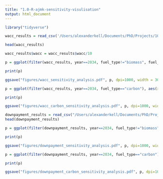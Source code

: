 ```yaml
---
title: "1.0-R-ajmk-sensitivity-visulisation"
output: html_document
---
```


```r
library("tidyverse")
```



```r
wacc_results = read_csv('/Users/alexanderkell/Documents/PhD/Projects/10-ELECSIM/run/sensitivity_analysis/data/processed/wacc_sensitivity_data.csv')

head(wacc_results)

wacc_results$wacc = wacc_results$wacc/10
```

```r
p = ggplot(filter(wacc_results, year==2034, fuel_type!="biomass", fuel_type!="carbon", fuel_type!="recip_gas"), aes(x=as.factor(wacc), y=simulated_perc))  + geom_violin(position="dodge")+ facet_wrap(vars(fuel_type), ncol=2) + theme_classic()+ theme(text = element_text(size=22.5), plot.margin=grid::unit(c(0,0,0,0), "mm")) + ylab("Electricity mix (%)") + xlab("Weighted average cost of capital (%)")

print(p)

ggsave("figures/wacc_sensitivity_analysis.pdf", p, dpi=1000, width = 30, height = 40, units = "cm")

```


```r
p = ggplot(filter(wacc_results, year==2034, fuel_type=="carbon"), aes(x=as.factor(wacc), y=simulated_perc))  + geom_violin(position="dodge")+ facet_wrap(vars(fuel_type)) + scale_y_continuous()+  theme_classic()+ theme(text = element_text(size=22.5), plot.margin=grid::unit(c(0,0,0,0), "mm"))+ ylab("Relative carbon emissions") + xlab("Weighted average cost of capital (%)")

print(p)

ggsave("figures/wacc_carbon_sensitivity_analysis.pdf", p, dpi=1000, width = 30, height = 20, units = "cm")

```


```r
downpayment_results = read_csv("/Users/alexanderkell/Documents/PhD/Projects/10-ELECSIM/run/sensitivity_analysis/data/processed/downpayment_sensitivity_data.csv")
head(downpayment_results)
```
```r
p = ggplot(filter(downpayment_results, year==2034, fuel_type!="biomass", fuel_type!="carbon", fuel_type!="recip_gas"), aes(x=as.factor(downpayment), y=simulated_perc))  + geom_violin(position="dodge")+ facet_wrap(vars(fuel_type), ncol=2) +  theme_classic()+ theme(text = element_text(size=22.5), plot.margin=grid::unit(c(0,0,0,0), "mm"))+ ylab("Electricity mix (%)") + xlab("Downpayment required for investments (%)")

print(p)

ggsave("figures/downpayment_sensitivity_analysis.pdf", p, dpi=1000, width = 30, height = 40, units = "cm")
```

```r
p = ggplot(filter(downpayment_results, year==2034, fuel_type=="carbon"), aes(x=as.factor(downpayment), y=simulated_perc))  + geom_violin(position="dodge")+ facet_wrap(vars(fuel_type)) + scale_y_continuous()+  theme_classic()+ theme(text = element_text(size=22.5), plot.margin=grid::unit(c(0,0,0,0), "mm"))+ ylab("Relative carbon emissions") + xlab("Weighted average cost of capital (WACC)")

print(p)

ggsave("figures/downpayment_carbon_sensitivity_analysis.pdf", p, dpi=1000, width = 30, height = 20, units = "cm")

```

